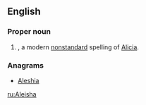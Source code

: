 ==English==

===Proper noun===
{{en-proper noun}}

# {{given name|female|from=Germanic}}, a modern [[nonstandard]] spelling of [[Alicia]].

===Anagrams===
* [[Aleshia#English|Aleshia]]

[[ru:Aleisha]]